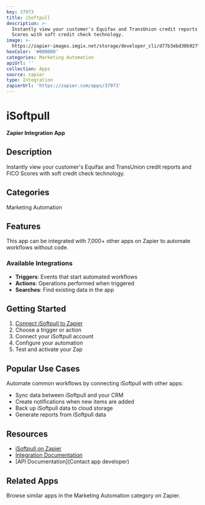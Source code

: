 ```yaml
---
key: 37973
title: iSoftpull
description: >-
  Instantly view your customer's Equifax and TransUnion credit reports and FICO
  Scores with soft credit check technology.
image: >-
  https://zapier-images.imgix.net/storage/developer_cli/d77b3ebd30b927f9b8fa0471b582a0fc.png?auto=format%2Ccompress&ixlib=python-3.0.0&q=50
hexColor: '#000000'
categories: Marketing Automation
apiUrl: ''
collection: Apps
source: zapier
type: Integration
zapierUrl: 'https://zapier.com/apps/37973'
---
```

# iSoftpull

**Zapier Integration App**

## Description

Instantly view your customer's Equifax and TransUnion credit reports and FICO Scores with soft credit check technology.

## Categories

Marketing Automation

## Features

This app can be integrated with 7,000+ other apps on Zapier to automate workflows without code.

### Available Integrations

- **Triggers**: Events that start automated workflows
- **Actions**: Operations performed when triggered
- **Searches**: Find existing data in the app

## Getting Started

1. [Connect iSoftpull to Zapier](https://zapier.com/apps/37973)
2. Choose a trigger or action
3. Connect your iSoftpull account
4. Configure your automation
5. Test and activate your Zap

## Popular Use Cases

Automate common workflows by connecting iSoftpull with other apps:

- Sync data between iSoftpull and your CRM
- Create notifications when new items are added
- Back up iSoftpull data to cloud storage
- Generate reports from iSoftpull data

## Resources

- [iSoftpull on Zapier](https://zapier.com/apps/37973)
- [Integration Documentation](https://zapier.com/apps/37973/integrations)
- [API Documentation](Contact app developer)

## Related Apps

Browse similar apps in the Marketing Automation category on Zapier.
